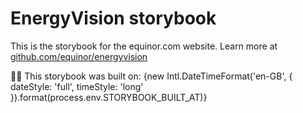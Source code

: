 
<Meta title="Introduction" />

<style>
  {`
    time {
      font-style: italic;
    }
`}
</style>

# EnergyVision storybook

This is the storybook for the equinor.com website. Learn more at [github.com/equinor/energyvision](https://github.com/equinor/energyvision)

👷‍♀️ This storybook was built on: <time>{new Intl.DateTimeFormat('en-GB', { dateStyle: 'full', timeStyle: 'long' }).format(process.env.STORYBOOK_BUILT_AT)}</time>
